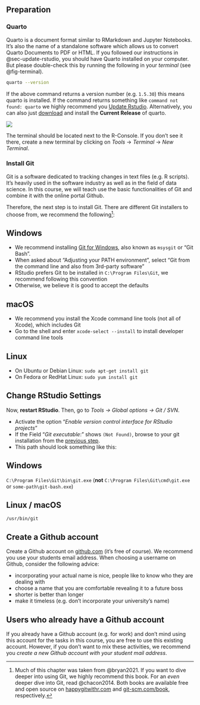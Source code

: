 ## Preparation {#w2-preparation}

### Quarto {#install-quarto}

Quarto is a document format similar to RMarkdown and Jupyter Notebooks. It's also the name of a standalone software which allows us to convert Quarto Documents to PDF or HTML. If you followed our instructions in @sec-update-rstudio, you should have Quarto installed on your computer. But please double-check this by running the following in your *terminal* (see @fig-terminal). 

```.bash
quarto --version
```

If the above command returns a version number (e.g. `1.5.30`) this means quarto is installed. If the command returns something like `command not found: quarto` we highly recommend you [Update Rstudio](#sec-update-rstudio). Alternatively, you can also just [download](https://quarto.org/docs/download/) and install the **Current Release** of quarto.



::: {#fig-terminal}

![](../02_Images/terminal.png)

The terminal should be located next to the R-Console. If you don't see it there, create a new terminal by clicking on *Tools* → *Terminal* → *New Terminal*.





:::

### Install Git {#install-git}





Git is a software dedicated to tracking changes in text files (e.g. R scripts). It's heavily used in the software industry as well as in the field of data science. In this course, we will teach use the basic functionalities of Git and combine it with the online portal Github.

Therefore, the next step is to install Git. There are different Git installers to choose from, we recommend the following[^attribution]:

[^attribution]: Much of this chapter was taken from @bryan2021. If you want to dive deeper into using Git, we highly recommend this book. For an *even* deeper dive into Git, read @chacon2014. Both books are available free and open source on [happygitwithr.com](https://happygitwithr.com/) and [git-scm.com/book](https://git-scm.com/book/), respectively.


::: {.panel-tabset}

## Windows

  - We recommend installing [Git for Windows](https://gitforwindows.org/), also known as `msysgit` or “Git Bash". 
  - When asked about “Adjusting your PATH environment”, select “Git from the command line and also from 3rd-party software”
  - RStudio prefers Git to be installed in `C:\Program Files\Git`, we recommend following this convention
  - Otherwise, we believe it is good to accept the defaults

## macOS

  - We recommend you install the Xcode command line tools (not all of Xcode), which includes Git
  - Go to the shell and enter `xcode-select --install` to install developer command line tools


## Linux

  - On Ubuntu or Debian Linux: `sudo apt-get install git`
  - On Fedora or RedHat Linux: `sudo yum install git`


:::


## Change RStudio Settings

Now, **restart RStudio**. Then, go to *Tools → Global options → Git / SVN*.

- Activate the option "*Enable version control interface for RStudio projects*"
- If the Field "*Git executable*:" shows `(Not Found)`, browse to your git installation from the [previous step](install-git).
- This path should look something like this:


::: {.panel-tabset}

## Windows

`C:\Program Files\Git\bin\git.exe` (**not** `C:\Program Files\Git\cmd\git.exe` or `some-path\git-bash.exe`)

## Linux / macOS

`/usr/bin/git`

:::






## Create a Github account{#sec-create-github}

Create a Github account on [github.com](https://github.com/) (it's free of course). We recommend you use your students email address. When choosing a username on Github, consider the following advice: 

- incorporating your actual name is nice, people like to know who they are dealing with
- choose a name that you are comfortable revealing it to a future boss
- shorter is better than longer
- make it timeless (e.g. don't incorporate your university's name)



:::{#nte-github1 .callout-note}
## Users who already have a Github account

If you already have a Github account (e.g. for work) and don't mind using this account for the tasks in this course, you are free to use this existing account. However, if you don't want to mix these activities, we recommend you *create a new Github account with your student mail address*. 


:::